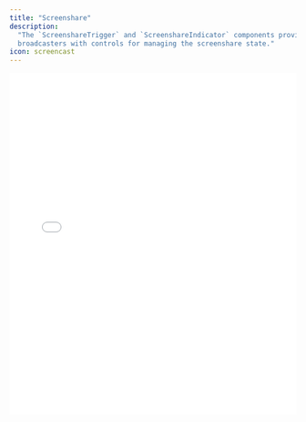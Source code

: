 ```yaml
---
title: "Screenshare"
description:
  "The `ScreenshareTrigger` and `ScreenshareIndicator` components provide
  broadcasters with controls for managing the screenshare state."
icon: screencast
---
```


<iframe
  src={`https://ui-kit-docs-embed.vercel.app/broadcast/screenshare`}
  height="600px"
  width="100%"
  frameBorder="0"
  allowFullScreen
  allow="autoplay; encrypted-media; fullscreen; picture-in-picture; display-capture; camera; microphone"
  style={{
    borderRadius: 10,
    backgroundColor: "black",
  }}
/>

## Features

- Automatic conditional rendering based on
  [`getDisplayMedia`](https://developer.mozilla.org/en-US/docs/Web/API/MediaDevices/getDisplayMedia)
  status and browser API availability, customizable with the `matcher` pattern
- Handles all common browser APIs, and old WebKit APIs (see
  [caniuse](https://caniuse.com/mdn-api_mediadevices_getdisplaymedia))
- Compatible with CSS animations for dynamic enter/exit animations

<Warning>
  The `getDisplayMedia` API is only available in secure contexts (HTTPS).
</Warning>

## Anatomy

Import the components and piece the parts together.

```tsx
import * as Broadcast from "@livepeer/react/broadcast";

export default () => (
  <Broadcast.Root>
    <Broadcast.Container>
      <Broadcast.ScreenshareTrigger />
      <Broadcast.ScreenshareIndicator />
    </Broadcast.Container>
    <Broadcast.Container>
      <Broadcast.Controls>
        <Broadcast.ScreenshareTrigger />
        <Broadcast.ScreenshareIndicator />
      </Broadcast.Controls>
    </Broadcast.Container>
  </Broadcast.Root>
);
```

## Props

### `ScreenshareTrigger`

Accepts all props for a typical button HTML element.

### `ScreenshareIndicator`

#### `forceMount`

A boolean that, when true, keeps the component mounted at all times, useful for
controlling animations with external libraries.

#### `matcher`

A prop to define the condition under which the `ScreenshareIndicator` should be
visible. It can be a boolean directly matching the screenshare state or a
function providing custom logic to determine visibility.

## Data Attributes

### `ScreenshareTrigger`

#### `data-livepeer-controls-screenshare-trigger`

Serves to identify the component's role within the broadcast interface.

#### `data-active`

Indicates the current screenshare state, `"true"` when screensharing is active
and `"false"` when it is not.

#### `data-visible`

Reflects the visibility status of the trigger, with `"true"` meaning it's
currently visible (i.e., screensharing is supported) and `"false"` denoting it's
not visible.

### `ScreenshareIndicator`

#### `data-livepeer-controls-screenshare-indicator`

Identifies the component's role as a visual indicator of the screenshare state
within the broadcast interface.

#### `data-active`

Shows the current screenshare state, `"true"` when screensharing is active and
`"false"` when it is not.

#### `data-visible`

Reflects the visibility status of the indicator, with `"true"` meaning it's
currently visible based on the `matcher` or screenshare state and `"false"`
denoting it's not visible.

This is often used for dynamically applying enter/exit CSS animations.

